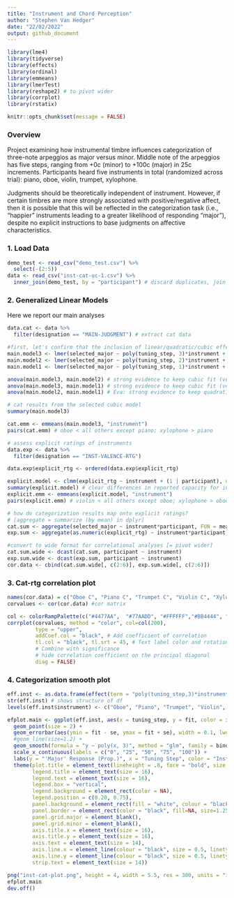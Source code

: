 ```yaml
---
title: "Instrument and Chord Perception"
author: "Stephen Van Hedger"
date: "22/02/2022"
output: github_document
---
```


```r
library(lme4)
library(tidyverse)
library(effects)
library(ordinal)
library(emmeans)
library(lmerTest)
library(reshape2) # to pivot wider
library(corrplot)
library(rstatix)

knitr::opts_chunk$set(message = FALSE)
```

### Overview

Project examining how instrumental timbre influences categorization of three-note arpeggios as major versus minor. Middle note of the arpeggios has five steps, ranging from +0c (minor) to +100c (major) in 25c increments. Participants heard five instruments in total (randomized across trial): piano, oboe, violin, trumpet, xylophone.

Judgments should be theoretically independent of instrument. However, if certain timbres are more strongly associated with positive/negative affect, then it is possible that this will be reflected in the categorization task (i.e., "happier" instruments leading to a greater likelihood of responding "major"), despite no explicit instructions to base judgments on affective characteristics.

### 1. Load Data

```r
demo_test <- read_csv("demo_test.csv") %>%
  select(-(2:5))
data <- read_csv("inst-cat-uc-1.csv") %>%
  inner_join(demo_test, by = "participant") # discard duplicates, join demo & mus_exp data
```

### 2. Generalized Linear Models

Here we report our main analyses

```r
data.cat <- data %>% 
  filter(designation == "MAIN-JUDGMENT") # extract cat data

#first, let's confirm that the inclusion of linear/quadratic/cubic effects is warranted via nested models
main.model3 <- lmer(selected_major ~ poly(tuning_step, 3)*instrument + (1+instrument|participant), data = data.cat)
main.model2 <- lmer(selected_major ~ poly(tuning_step, 2)*instrument + (1+instrument|participant), data = data.cat)
main.model1 <- lmer(selected_major ~ poly(tuning_step, 1)*instrument + (1+instrument|participant), data = data.cat)

anova(main.model3, main.model2) # strong evidence to keep cubic fit (versus just quadratic + linear)
anova(main.model3, main.model1) # strong evidence to keep cubic fit (versus just linear)
anova(main.model2, main.model1) # Eva: strong evidence to keep quadratic fit (versus just linear) - I guess that's a given when cubic is sig?

# cat results from the selected cubic model
summary(main.model3)

cat.emm <- emmeans(main.model3, "instrument")
pairs(cat.emm) # oboe < all others except piano; xylophone > piano

# assess explicit ratings of instruments
data.exp <- data %>% 
  filter(designation == "INST-VALENCE-RTG")

data.exp$explicit_rtg <- ordered(data.exp$explicit_rtg)

explicit.model <- clmm(explicit_rtg ~ instrument + (1 | participant), data = data.exp)
summary(explicit.model) # clear differences in reported capacity for instruments to play happy/sad
explicit.emm <- emmeans(explicit.model, "instrument")
pairs(explicit.emm) # violin < all others except oboe; xylophone > oboe
```

```r
# how do categorization results map onto explicit ratings? 
# [aggregate = summarize (by mean) in dplyr]
cat.sum <- aggregate(selected_major ~ instrument*participant, FUN = mean, data = data.cat)
exp.sum <- aggregate(as.numeric(explicit_rtg) ~ instrument*participant, FUN = mean, data = data.exp)

#convert to wide format for correlational analyses [= pivot wider]
cat.sum.wide <- dcast(cat.sum, participant ~ instrument) 
exp.sum.wide <- dcast(exp.sum, participant ~ instrument)
cor.data <- cbind(cat.sum.wide[, c(2:6)], exp.sum.wide[, c(2:6)])
```

### 3. Cat-rtg correlation plot 

```r
names(cor.data) = c("Oboe C", "Piano C", "Trumpet C", "Violin C", "Xylophone C", "Oboe E", "Piano E", "Trumpet E", "Violin E", "Xylophone E")
corvalues <- cor(cor.data) #cor matrix

col <- colorRampPalette(c("#4477AA",  "#77AADD", "#FFFFFF","#BB4444", "#EE9988"))
corrplot(corvalues, method = "color", col=col(200),    
         type = "upper", 
         addCoef.col = "black", # Add coefficient of correlation
         tl.col = "black", tl.srt = 45, # Text label color and rotation
         # Combine with significance
         # hide correlation coefficient on the principal diagonal
         diag = FALSE)
```

### 4. Categorization smooth plot

```r
eff.inst <- as.data.frame(effect(term = "poly(tuning_step,3)*instrument", mod = main.model3)) 
str(eff.inst) # shows structure of df
levels(eff.inst$instrument) <- c("Oboe", "Piano", "Trumpet", "Violin", "Xylophone", NA)

efplot.main <- ggplot(eff.inst, aes(x = tuning_step, y = fit, color = instrument)) +
  geom_point(size = 2) + 
  geom_errorbar(aes(ymin = fit - se, ymax = fit + se), width = 0.1, lwd = 1) +
  #geom_line(size=1.2) +
  geom_smooth(formula = "y ~ poly(x, 3)", method = "glm", family = binomial, se = FALSE) +
  scale_x_continuous(labels = c("0", "25", "50", "75", "100")) +
  labs(y = "'Major' Response (Prop.)", x = "Tuning Step", color = "Instrument") +
  theme(plot.title = element_text(lineheight = .8, face = "bold", size = 16),
        legend.title = element_text(size = 16),
        legend.text = element_text(size = 16),
        legend.box = "vertical", 
        legend.background = element_rect(color = NA),
        legend.position = c(0.20, 0.75),
        panel.background = element_rect(fill = "white", colour = "black"),
        panel.border = element_rect(color = "black", fill=NA, size=1.25),
        panel.grid.major = element_blank(),
        panel.grid.minor = element_blank(),
        axis.title.x = element_text(size = 16),
        axis.title.y = element_text(size = 16),
        axis.text = element_text(size = 14),
        axis.line.x = element_line(colour = "black", size = 0.5, linetype = "solid"),
        axis.line.y = element_line(colour = "black", size = 0.5, linetype = "solid"),
        strip.text = element_text(size = 14))

png("inst-cat-plot.png", height = 4, width = 5.5, res = 300, units = "in")
efplot.main
dev.off()
```

